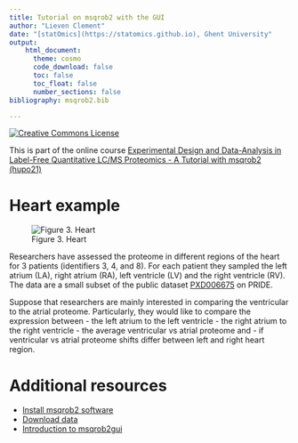 ```yaml
---
title: Tutorial on msqrob2 with the GUI
author: "Lieven Clement"
date: "[statOmics](https://statomics.github.io), Ghent University"
output:
    html_document:
      theme: cosmo      
      code_download: false
      toc: false
      toc_float: false
      number_sections: false
bibliography: msqrob2.bib

---
```


<a rel="license" href="https://creativecommons.org/licenses/by-nc-sa/4.0"><img alt="Creative Commons License" style="border-width:0" src="https://i.creativecommons.org/l/by-nc-sa/4.0/88x31.png" /></a>

This is part of the online course [Experimental Design and Data-Analysis in Label-Free Quantitative LC/MS Proteomics - A Tutorial with msqrob2 (hupo21)](https://statomics.github.io/hupo21/)


# Heart example

![Figure 3. Heart](./figures/heart.png)

Researchers have assessed the proteome in different regions of the heart for 3 patients (identifiers 3, 4, and 8). For each patient they sampled the left atrium (LA), right atrium (RA), left ventricle (LV) and the right ventricle (RV). The data are a small subset of the public dataset  [PXD006675](https://www.ebi.ac.uk/pride/archive/projects/PXD006675) on PRIDE.

Suppose that researchers are mainly interested in comparing the ventricular to the atrial proteome.
Particularly, they would like to compare the expression between
- the left atrium to the left ventricle
- the right atrium to the right ventricle
- the average ventricular vs atrial proteome and 
- if ventricular vs atrial proteome shifts differ between left and right heart region.

# Additional resources

- [Install msqrob2 software](./software.html)
- [Download data](https://github.com/statOmics/hupo21/archive/refs/heads/data.zip)
- [Introduction to msqrob2gui](https://statomics.github.io/PDA21/cptac_robust_gui.html)


